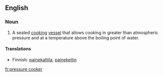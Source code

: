 {{wikipedia|pressure cooking}}
==English==

===Noun===
{{en-noun|sg=pressure cooker}}

# A sealed [[cook|cooking]] [[vessel]] that allows cooking in greater than atmospheric pressure and at a temperature above the boiling point of water.

====Translations====
{{top}}
*Finnish: [[painekattila]], [[painekeitin]]
{{bottom}}

[[fr:pressure cooker]]